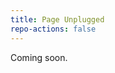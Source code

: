 ```yaml
---
title: Page Unplugged
repo-actions: false
---
```


Coming soon.

<!-- The page you requested cannot be found (perhaps it was unplugged). -->

<!-- You may want to try searching to find the page's new plug. -->
